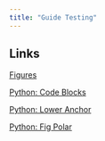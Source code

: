 ```yaml
---
title: "Guide Testing"
---
```


## Links
[Figures](figures.qmd)

[Python: Code Blocks](computations-python.qmd#Code-Blocks)

[Python: Lower Anchor](computations-python.qmd#lower-anchor)

[Python: Fig Polar](computations-python.qmd#fig-polar)